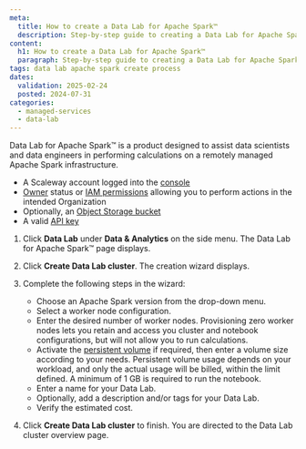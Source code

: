 ```yaml
---
meta:
  title: How to create a Data Lab for Apache Spark™
  description: Step-by-step guide to creating a Data Lab for Apache Spark™ on Scaleway.
content:
  h1: How to create a Data Lab for Apache Spark™
  paragraph: Step-by-step guide to creating a Data Lab for Apache Spark™ on Scaleway.
tags: data lab apache spark create process
dates:
  validation: 2025-02-24
  posted: 2024-07-31
categories:
  - managed-services
  - data-lab
---
```


Data Lab for Apache Spark™ is a product designed to assist data scientists and data engineers in performing calculations on a remotely managed Apache Spark infrastructure.

<Macro id="requirements" />

- A Scaleway account logged into the [console](https://console.scaleway.com)
- [Owner](/iam/concepts/#owner) status or [IAM permissions](/iam/concepts/#permission) allowing you to perform actions in the intended Organization
- Optionally, an [Object Storage bucket](/object-storage/how-to/create-a-bucket/)
- A valid [API key](/iam/how-to/create-api-keys/)

1. Click **Data Lab** under **Data & Analytics** on the side menu. The Data Lab for Apache Spark™ page displays.

2. Click **Create Data Lab cluster**. The creation wizard displays.

3. Complete the following steps in the wizard:
    - Choose an Apache Spark version from the drop-down menu.
    - Select a worker node configuration.
    - Enter the desired number of worker nodes.
      <Message type="note">
      Provisioning zero worker nodes lets you retain and access you cluster and notebook configurations, but will not allow you to run calculations.
      </Message>
    - Activate the [persistent volume](/data-lab/concepts/#persistent-volume) if required, then enter a volume size according to your needs.
      <Message type="note">
      Persistent volume usage depends on your workload, and only the actual usage will be billed, within the limit defined. A minimum of 1 GB is required to run the notebook.
      </Message>
    - Enter a name for your Data Lab.
    - Optionally, add a description and/or tags for your Data Lab.
    - Verify the estimated cost.

4. Click **Create Data Lab cluster** to finish. You are directed to the Data Lab cluster overview page.
